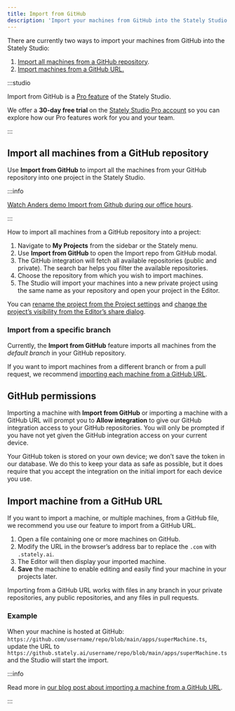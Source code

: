 ```yaml
---
title: Import from GitHub
description: 'Import your machines from GitHub into the Stately Studio.'
---
```



There are currently two ways to import your machines from GitHub into the Stately Studio:

1. [Import all machines from a GitHub repository](/import-from-github#import-all-machines-from-a-github-repository).
2. [Import machines from a GitHub URL.](/docs/import-from-github#import-machine-from-a-github-url)

:::studio

Import from GitHub is a [Pro feature](/studio-pro-plan) of the Stately Studio.

We offer a **30-day free trial** on the [Stately Studio Pro account](https://stately.ai/pricing) so you can explore how our Pro features work for you and your team.

:::

## Import all machines from a GitHub repository

Use **Import from GitHub** to import all the machines from your GitHub repository into one project in the Stately Studio.

:::info

[Watch Anders demo Import from Github during our office hours](https://www.youtube.com/watch?v=k-ymwkyUBao&t=365s).

:::

How to import all machines from a GitHub repository into a project:

1. Navigate to **My Projects** from the sidebar or the Stately menu.
2. Use **Import from GitHub** to open the Import repo from GitHub modal.
3. The GitHub integration will fetch all available repositories (public and private). The search bar helps you filter the available repositories. 
4. Choose the repository from which you wish to import machines.
5. The Studio will import your machines into a new private project using the same name as your repository and open your project in the Editor.

<p>
<ThemedImage
  alt="Stately Studio My Projects page showing a list of projects. Above the list is an Import from GitHub button, alongside the Create project button."
  sources={{
    light: useBaseUrl('/import-from-github/import.png'),
    dark: useBaseUrl('/import-from-github/import-dm.png'),
  }}
/>
</p>

You can [rename the project from the Project settings](/projects#change-a-projects-name-description-and-keywords) and [change the project’s visibility from the Editor’s share dialog](/projects#change-a-projects-visibility).

### Import from a specific branch

Currently, the **Import from GitHub** feature imports all machines from the *default branch* in your GitHub repository. 

If you want to import machines from a different branch or from a pull request, we recommend [importing each machine from a GitHub URL](#import-machine-from-a-github-url).

## GitHub permissions

Importing a machine with **Import from GitHub** or importing a machine with a GitHub URL will prompt you to **Allow integration** to give our GitHub integration access to your GitHub repositories. You will only be prompted if you have not yet given the GitHub integration access on your current device.

Your GitHub token is stored on your own device; we don’t save the token in our database. We do this to keep your data as safe as possible, but it does require that you accept the integration on the initial import for each device you use.

## Import machine from a GitHub URL

If you want to import a machine, or multiple machines, from a GitHub file, we recommend you use our feature to import from a GitHub URL.

1. Open a file containing one or more machines on GitHub.
2. Modify the URL in the browser’s address bar to replace the `.com` with `.stately.ai`.
3. The Editor will then display your imported machine.
4. **Save** the machine to enable editing and easily find your machine in your projects later.

Importing from a GitHub URL works with files in any branch in your private repositories, any public repositories, and any files in pull requests.

### Example

When your machine is hosted at GitHub: 
`https://github.com/username/repo/blob/main/apps/superMachine.ts`, update the URL to 
`https://github.stately.ai/username/repo/blob/main/apps/superMachine.ts` and the Studio will start the import.

<p>
<ThemedImage
  alt="Two URL bars with identical URLs except the first URL has github.com highlighted and the second URL has github.stately.ai highlighted."
  sources={{
    light: useBaseUrl('/import-from-github/import-url.png'),
    dark: useBaseUrl('/import-from-github/import-url-dm.png'),
  }}
/>
</p>

:::info

Read more in [our blog post about importing a machine from a GitHub URL](https://stately.ai/blog/import-machines-from-github).

:::